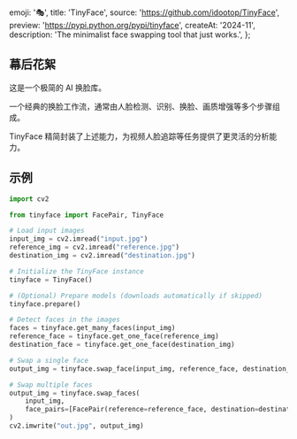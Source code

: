   emoji: '🎭',
  title: 'TinyFace',
  source: 'https://github.com/idootop/TinyFace',
  preview: 'https://pypi.python.org/pypi/tinyface',
  createAt: '2024-11',
  description: 'The minimalist face swapping tool that just works.',
};

## 幕后花絮

这是一个极简的 AI 换脸库。

一个经典的换脸工作流，通常由人脸检测、识别、换脸、画质增强等多个步骤组成。

TinyFace 精简封装了上述能力，为视频人脸追踪等任务提供了更灵活的分析能力。

## 示例

```python
import cv2

from tinyface import FacePair, TinyFace

# Load input images
input_img = cv2.imread("input.jpg")
reference_img = cv2.imread("reference.jpg")
destination_img = cv2.imread("destination.jpg")

# Initialize the TinyFace instance
tinyface = TinyFace()

# (Optional) Prepare models (downloads automatically if skipped)
tinyface.prepare()

# Detect faces in the images
faces = tinyface.get_many_faces(input_img)
reference_face = tinyface.get_one_face(reference_img)
destination_face = tinyface.get_one_face(destination_img)

# Swap a single face
output_img = tinyface.swap_face(input_img, reference_face, destination_face)

# Swap multiple faces
output_img = tinyface.swap_faces(
    input_img,
    face_pairs=[FacePair(reference=reference_face, destination=destination_face)],
)
cv2.imwrite("out.jpg", output_img)
```
